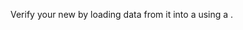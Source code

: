 
Verify your new <TechnicalTag tag="datasource" text="Data Source" /> by loading data from it into a <TechnicalTag tag="validator" text="Validator" /> using a <TechnicalTag tag="batch_request" text="Batch Request" />.

```python title="Python" name="version-0.18 docs/docusaurus/docs/snippets/aws_redshift_deployment_patterns.py add_suite_and_get_validator"
```
